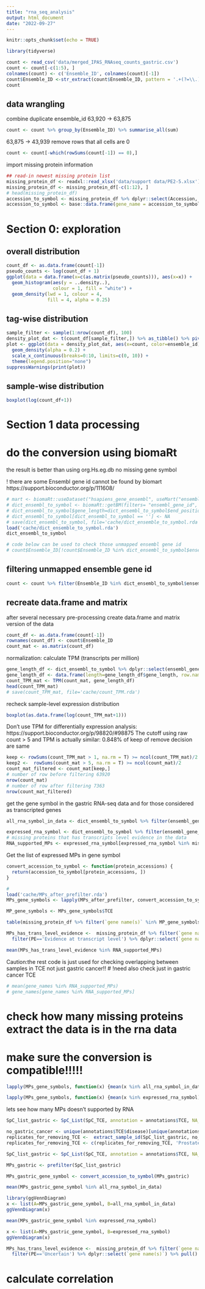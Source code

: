 ```yaml
---
title: "rna_seq_analysis"
output: html_document
date: "2022-09-27"
---
```


```r
knitr::opts_chunk$set(echo = TRUE)
```



```r
library(tidyverse)
```


```r
count <- read_csv('data/merged_IPAS_RNAseq_counts_gastric.csv')
count <- count[-c(1:5), ]
colnames(count) <- c('Ensemble_ID', colnames(count)[-1])
count$Ensemble_ID <-str_extract(count$Ensemble_ID, pattern = '.+(?=\\.)')
count
```


## data wrangling
combine duplicate ensemble_id
63,920 -> 63,875
```r
count <- count %>% group_by(Ensemble_ID) %>% summarise_all(sum)
```


63,875 -> 43,939
remove rows that all cells are 0
```r
count <- count[-which(rowSums(count[-1]) == 0),]
```




import missing protein information
```r
## read-in newest missing protein list
missing_protein_df <- readxl::read_xlsx('data/support data/PE2-5.xlsx')
missing_protein_df <- missing_protein_df[-c(1:12), ]
# head(missing_protein_df)
accession_to_symbol <- missing_protein_df %>% dplyr::select(Accession, `gene name(s)`) 
accession_to_symbol <- base::data.frame(gene_name = accession_to_symbol$`gene name(s)`, row.names = accession_to_symbol$Accession)
```



# Section 0: exploration

## overall distribution
```r
count_df <- as.data.frame(count[-1])
pseudo_counts <- log(count_df + 1)
ggplot(data = data.frame(x=c(as.matrix(pseudo_counts))), aes(x=x)) + 
  geom_histogram(aes(y = ..density..),
                 colour = 1, fill = "white") +
  geom_density(lwd = 1, colour = 4,
               fill = 4, alpha = 0.25)
```


## tag-wise distribution
```r
sample_filter <- sample(1:nrow(count_df), 100)
density_plot_dat <- t(count_df[sample_filter,]) %>% as_tibble() %>% pivot_longer(cols = everything(), names_to = 'ensemble_id', values_to = 'count') 
plot <- ggplot(data = density_plot_dat, aes(x=count, color=ensemble_id)) + 
  geom_density(alpha = 0.2) +
  scale_x_continuous(breaks=0:10, limits=c(0, 10)) +
  theme(legend.position="none")
suppressWarnings(print(plot))
```

## sample-wise distribution
```r
boxplot(log(count_df+1))
```




# Section 1 data processing


# do the conversion using biomaRt
the result is better than using org.Hs.eg.db
no missing gene symbol

! there are some Ensembl gene id cannot be found by biomart
https://support.bioconductor.org/p/111608/
```r
# mart <- biomaRt::useDataset("hsapiens_gene_ensembl", useMart("ensembl"))
# dict_ensembl_to_symbol <- biomaRt::getBM(filters= "ensembl_gene_id", attributes= c("ensembl_gene_id","hgnc_symbol", "start_position","end_position"), values=count$Ensemble_ID, mart= mart)
# dict_ensembl_to_symbol$gene_length=dict_ensembl_to_symbol$end_position - dict_ensembl_to_symbol$start_position
# dict_ensembl_to_symbol[dict_ensembl_to_symbol == ''] <- NA
# save(dict_ensembl_to_symbol, file='cache/dict_ensemble_to_symbol.rda')
load('cache/dict_ensemble_to_symbol.rda')
dict_ensembl_to_symbol

# code below can be used to check those unmapped ensembl gene id
# count$Ensemble_ID[!count$Ensemble_ID %in% dict_ensembl_to_symbol$ensembl_gene_id]
```


## filtering unmapped ensemble gene id
```r
count <- count %>% filter(Ensemble_ID %in% dict_ensembl_to_symbol$ensembl_gene_id)
```



## recreate data.frame and matrix
after several necessary pre-processing create data.frame and matrix version of the data
```r
count_df <- as.data.frame(count[-1])
rownames(count_df) <- count$Ensemble_ID
count_mat <- as.matrix(count_df)
```



normalization: calculate  TPM (transcripts per million)
```r
gene_length_df <- dict_ensembl_to_symbol %>% dplyr::select(ensembl_gene_id, gene_length) %>% unique()
gene_length_df <- data.frame(length=gene_length_df$gene_length, row.names=gene_length_df$ensembl_gene_id)
count_TPM_mat <- TPM(count_mat, gene_length_df)
head(count_TPM_mat)
# save(count_TPM_mat, file='cache/count_TPM.rda')
```

recheck sample-level expression distribution
```r
boxplot(as.data.frame(log(count_TPM_mat+1)))
```




Don't use TPM for differentially expression analysis: https://support.bioconductor.org/p/98820/#98875
The cutoff using raw count > 5 and TPM is actually similar: 0.848% of keep of remove decision are same
```r
keep <- rowSums(count_TPM_mat > 1, na.rm = T) >= ncol(count_TPM_mat)/2
keep2 <-  rowSums(count_mat > 5, na.rm = T) >= ncol(count_mat)/2
count_mat_filtered <- count_mat[keep,]
# number of row before filtering 63920
nrow(count_mat)
# number of row after filtering 7363
nrow(count_mat_filtered)
```

<!-- ```{r} -->
<!-- library(org.Hs.eg.db) -->
<!-- dict <- AnnotationDbi::select(org.Hs.eg.db, keys = rownames(count_mat), keytype='ENSEMBL', columns = c('SYMBOL', 'ENSEMBL')) -->
<!-- ``` -->


get the gene symbol in the gastric RNA-seq data and for those considered as transcripted genes
```r
all_rna_symbol_in_data <- dict_ensembl_to_symbol %>% filter(ensembl_gene_id %in% rownames(count_mat)) %>% filter(!is.na(hgnc_symbol)) %>% dplyr::select(hgnc_symbol) %>% pull()

expressed_rna_symbol <- dict_ensembl_to_symbol %>% filter(ensembl_gene_id %in% rownames(count_mat_filtered)) %>% filter(!is.na(hgnc_symbol)) %>% dplyr::select(hgnc_symbol) %>% pull()
# missing proteins that has transcripts level evidence in the data
RNA_supported_MPs <- expressed_rna_symbol[expressed_rna_symbol %in% missing_protein_df$`gene name(s)`] 
```



Get the list of expressed MPs in gene symbol
```r
convert_accession_to_symbol <- function(protein_accessions) {
  return(accession_to_symbol[protein_accessions, ])
}

#
load('cache/MPs_after_prefilter.rda')
MPs_gene_symbols <- lapply(MPs_after_prefilter, convert_accession_to_symbol)
```


```r
MP_gene_symbols <- MPs_gene_symbols$TCE

table(missing_protein_df %>% filter(`gene name(s)` %in% MP_gene_symbols & !is.na(`gene name(s)`)) %>% dplyr::select(PE) %>% pull)

MPs_has_trans_level_evidence <-  missing_protein_df %>% filter(`gene name(s)` %in% MP_gene_symbols & !is.na(`gene name(s)`)) %>% 
  filter(PE=='Evidence at transcript level') %>% dplyr::select(`gene name(s)`) %>% pull()

mean(MPs_has_trans_level_evidence %in% RNA_supported_MPs)
```







##################################################
Caution:the rest code is just used for checking overlapping between samples in TCE not just gastric cancer!!
# !need also check just in gastric cancer TCE
```r
# mean(gene_names %in% RNA_supported_MPs)
# gene_names[gene_names %in% RNA_supported_MPs]
```



# check how many missing proteins extract the data is in the rna data
# make sure the conversion is compatible!!!!!


```r
lapply(MPs_gene_symbols, function(x) {mean(x %in% all_rna_symbol_in_data)})
```

```r
lapply(MPs_gene_symbols, function(x) {mean(x %in% expressed_rna_symbol)})
```


lets see how many MPs doesn't supported by RNA
```r
SpC_list_gastric <- SpC_List(SpC_TCE, annotation = annotations$TCE, NA_substitution = 0)

no_gastric_cancer <- unique(annotations$TCE$disease)[unique(annotations$TCE$disease) != 'Gastric']
replicates_for_removing_TCE <-  extract_sample_id(SpC_list_gastric, no_gastric_cancer)
replicates_for_removing_TCE <- c(replicates_for_removing_TCE, 'Prostate.IP0872_1701.H660')

SpC_list_gastric <- SpC_List(SpC_TCE, annotation = annotations$TCE, NA_substitution = 0, proteins_filter = missing_protein_df$Accession, replicates_remove = replicates_for_removing_TCE)

```

```r
MPs_gastric <- prefilter(SpC_list_gastric)
```

```r
MPs_gastric_gene_symbol <- convert_accession_to_symbol(MPs_gastric)
```

```r
mean(MPs_gastric_gene_symbol %in% all_rna_symbol_in_data)
```

```r
library(ggVennDiagram)
x <- list(A=MPs_gastric_gene_symbol, B=all_rna_symbol_in_data)
ggVennDiagram(x)
```


```r
mean(MPs_gastric_gene_symbol %in% expressed_rna_symbol)
```

```r
x <- list(A=MPs_gastric_gene_symbol, B=expressed_rna_symbol)
ggVennDiagram(x)
```

```r
MPs_has_trans_level_evidence <-  missing_protein_df %>% filter(`gene name(s)` %in% MPs_gastric_gene_symbol & !is.na(`gene name(s)`)) %>% 
  filter(PE=='Uncertain') %>% dplyr::select(`gene name(s)`) %>% pull()
```


# calculate correlation 